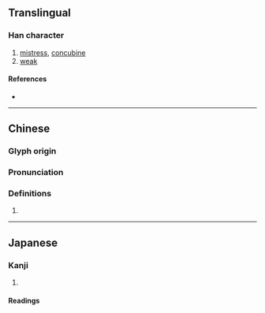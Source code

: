 {{character info/new}}
==Translingual==

===Han character===
{{Han char|rn=38|rad=女|as=14|sn=17|four=41427|canj=VMBB|ids=⿰女需}}

# [[mistress]], [[concubine]]
# [[weak]]

====References====
* {{Han ref|kx=0272.440|dkj=06821|dj=0541.030|hdz=21086.070|uh=5B2C|ud=23340|bh=ECD2|bd=60626}}

----

==Chinese==
{{zh-forms}}

===Glyph origin===
{{Han etym}}

===Pronunciation===
{{zh-pron
|m=rú
|c=jyu4
|mc=y
|oc=y
|cat=
}}

===Definitions===
{{zh-hanzi}}

# {{rfdef|zh}}

----

==Japanese==

===Kanji===
{{ja-kanji|grade=|rs=女14}}

# {{defn|lang=ja|sort=女14}}

====Readings====
{{ja-readings
|goon=にゅう
|kanon=じゅ
|kun=よわ-い, つま}}